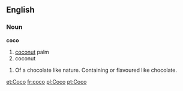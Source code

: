 ==English==
===Noun===
'''coco'''

# [[coconut]] palm
# coconut

#Of a chocolate like nature. Containing or flavoured like chocolate.

[[et:Coco]]
[[fr:coco]]
[[pl:Coco]]
[[pt:Coco]]